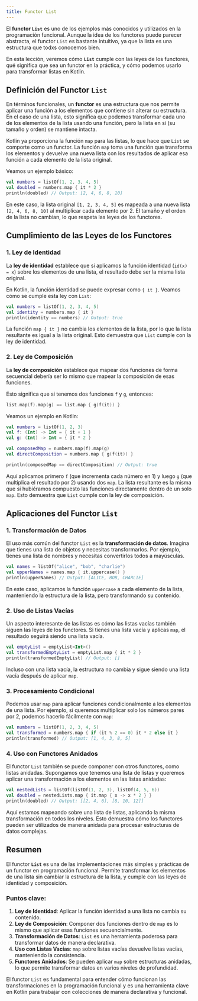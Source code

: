 ```yaml
---
title: Functor List
---
```


<ReadingTime/>

El **functor `List`** es uno de los ejemplos más conocidos y utilizados en la programación funcional. Aunque la idea de los functores puede parecer abstracta, el functor `List` es bastante intuitivo, ya que la lista es una estructura que todxs conocemos bien.

En esta lección, veremos cómo **`List`** cumple con las leyes de los functores, qué significa que sea un functor en la práctica, y cómo podemos usarlo para transformar listas en Kotlin.

## Definición del Functor `List`

En términos funcionales, un **functor** es una estructura que nos permite aplicar una función a los elementos que contiene sin alterar su estructura. En el caso de una lista, esto significa que podemos transformar cada uno de los elementos de la lista usando una función, pero la lista en sí (su tamaño y orden) se mantiene intacta.

Kotlin ya proporciona la función `map` para las listas, lo que hace que `List` se comporte como un functor. La función `map` toma una función que transforma los elementos y devuelve una nueva lista con los resultados de aplicar esa función a cada elemento de la lista original.

Veamos un ejemplo básico:

```kotlin showLineNumbers
val numbers = listOf(1, 2, 3, 4, 5)
val doubled = numbers.map { it * 2 }
println(doubled) // Output: [2, 4, 6, 8, 10]
```

En este caso, la lista original `[1, 2, 3, 4, 5]` es mapeada a una nueva lista `[2, 4, 6, 8, 10]` al multiplicar cada elemento por 2. El tamaño y el orden de la lista no cambian, lo que respeta las leyes de los functores.

## Cumplimiento de las Leyes de los Functores

### 1. **Ley de Identidad**

La **ley de identidad** establece que si aplicamos la función identidad (`id(x) = x`) sobre los elementos de una lista, el resultado debe ser la misma lista original.

En Kotlin, la función identidad se puede expresar como `{ it }`. Veamos cómo se cumple esta ley con `List`:

```kotlin showLineNumbers
val numbers = listOf(1, 2, 3, 4, 5)
val identity = numbers.map { it }
println(identity == numbers) // Output: true
```

La función `map { it }` no cambia los elementos de la lista, por lo que la lista resultante es igual a la lista original. Esto demuestra que `List` cumple con la ley de identidad.

### 2. **Ley de Composición**

La **ley de composición** establece que mapear dos funciones de forma secuencial debería ser lo mismo que mapear la composición de esas funciones.

Esto significa que si tenemos dos funciones `f` y `g`, entonces:

```kotlin
list.map(f).map(g) == list.map { g(f(it)) }
```

Veamos un ejemplo en Kotlin:

```kotlin showLineNumbers
val numbers = listOf(1, 2, 3)
val f: (Int) -> Int = { it + 1 }
val g: (Int) -> Int = { it * 2 }

val composedMap = numbers.map(f).map(g)
val directComposition = numbers.map { g(f(it)) }

println(composedMap == directComposition) // Output: true
```

Aquí aplicamos primero `f` (que incrementa cada número en 1) y luego `g` (que multiplica el resultado por 2) usando dos `map`. La lista resultante es la misma que si hubiéramos compuesto las funciones directamente dentro de un solo `map`. Esto demuestra que `List` cumple con la ley de composición.

## Aplicaciones del Functor `List`

### 1. **Transformación de Datos**

El uso más común del functor `List` es la **transformación de datos**. Imagina que tienes una lista de objetos y necesitas transformarlos. Por ejemplo, tienes una lista de nombres y necesitas convertirlos todos a mayúsculas.

```kotlin showLineNumbers
val names = listOf("alice", "bob", "charlie")
val upperNames = names.map { it.uppercase() }
println(upperNames) // Output: [ALICE, BOB, CHARLIE]
```

En este caso, aplicamos la función `uppercase` a cada elemento de la lista, manteniendo la estructura de la lista, pero transformando su contenido.

### 2. **Uso de Listas Vacías**

Un aspecto interesante de las listas es cómo las listas vacías también siguen las leyes de los functores. Si tienes una lista vacía y aplicas `map`, el resultado seguirá siendo una lista vacía.

```kotlin showLineNumbers
val emptyList = emptyList<Int>()
val transformedEmptyList = emptyList.map { it * 2 }
println(transformedEmptyList) // Output: []
```

Incluso con una lista vacía, la estructura no cambia y sigue siendo una lista vacía después de aplicar `map`.

### 3. **Procesamiento Condicional**

Podemos usar `map` para aplicar funciones condicionalmente a los elementos de una lista. Por ejemplo, si queremos multiplicar solo los números pares por 2, podemos hacerlo fácilmente con `map`:

```kotlin showLineNumbers
val numbers = listOf(1, 2, 3, 4, 5)
val transformed = numbers.map { if (it % 2 == 0) it * 2 else it }
println(transformed) // Output: [1, 4, 3, 8, 5]
```

### 4. **Uso con Functores Anidados**

El functor `List` también se puede componer con otros functores, como listas anidadas. Supongamos que tenemos una lista de listas y queremos aplicar una transformación a los elementos en las listas anidadas:

```kotlin showLineNumbers
val nestedLists = listOf(listOf(1, 2, 3), listOf(4, 5, 6))
val doubled = nestedLists.map { it.map { x -> x * 2 } }
println(doubled) // Output: [[2, 4, 6], [8, 10, 12]]
```

Aquí estamos mapeando sobre una lista de listas, aplicando la misma transformación en todos los niveles. Esto demuestra cómo los functores pueden ser utilizados de manera anidada para procesar estructuras de datos complejas.

## Resumen

El functor **`List`** es una de las implementaciones más simples y prácticas de un functor en programación funcional. Permite transformar los elementos de una lista sin cambiar la estructura de la lista, y cumple con las leyes de identidad y composición.

### Puntos clave:

1. **Ley de Identidad**: Aplicar la función identidad a una lista no cambia su contenido.
2. **Ley de Composición**: Componer dos funciones dentro de `map` es lo mismo que aplicar esas funciones secuencialmente.
3. **Transformación de Datos**: `List` es una herramienta poderosa para transformar datos de manera declarativa.
4. **Uso con Listas Vacías**: `map` sobre listas vacías devuelve listas vacías, manteniendo la consistencia.
5. **Functores Anidados**: Se pueden aplicar `map` sobre estructuras anidadas, lo que permite transformar datos en varios niveles de profundidad.

El functor `List` es fundamental para entender cómo funcionan las transformaciones en la programación funcional y es una herramienta clave en Kotlin para trabajar con colecciones de manera declarativa y funcional.
